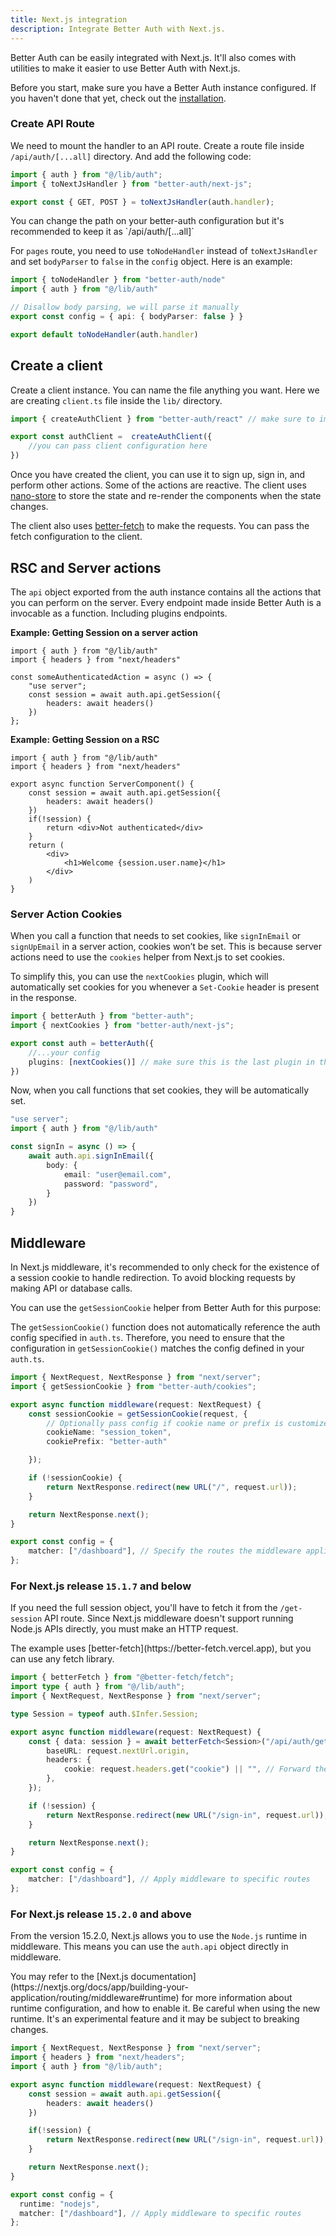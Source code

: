 ```yaml
---
title: Next.js integration
description: Integrate Better Auth with Next.js.
---
```


Better Auth can be easily integrated with Next.js. It'll also comes with utilities to make it easier to use Better Auth with Next.js.

Before you start, make sure you have a Better Auth instance configured. If you haven't done that yet, check out the [installation](/docs/installation).

### Create API Route

We need to mount the handler to an API route. Create a route file inside `/api/auth/[...all]` directory. And add the following code:

```ts title="api/auth/[...all]/route.ts"
import { auth } from "@/lib/auth";
import { toNextJsHandler } from "better-auth/next-js";

export const { GET, POST } = toNextJsHandler(auth.handler);
```

<Callout type="info">
 You can change the path on your better-auth configuration but it's recommended to keep it as `/api/auth/[...all]`
</Callout>


For `pages` route, you need to use `toNodeHandler` instead of `toNextJsHandler` and set `bodyParser` to `false` in the `config` object. Here is an example:

```ts title="pages/api/auth/[...all].ts"
import { toNodeHandler } from "better-auth/node"
import { auth } from "@/lib/auth"

// Disallow body parsing, we will parse it manually
export const config = { api: { bodyParser: false } }

export default toNodeHandler(auth.handler)
```

## Create a client

Create a client instance. You can name the file anything you want. Here we are creating `client.ts` file inside the `lib/` directory.

```ts title="auth-client.ts"
import { createAuthClient } from "better-auth/react" // make sure to import from better-auth/react

export const authClient =  createAuthClient({
    //you can pass client configuration here
})
```

Once you have created the client, you can use it to sign up, sign in, and perform other actions.
Some of the actions are reactive. The client uses [nano-store](https://github.com/nanostores/nanostores) to store the state and re-render the components when the state changes.

The client also uses [better-fetch](https://github.com/bekacru/better-fetch) to make the requests. You can pass the fetch configuration to the client.


## RSC and Server actions

The `api` object exported from the auth instance contains all the actions that you can perform on the server. Every endpoint made inside Better Auth is a invocable as a function. Including plugins endpoints.

**Example: Getting Session on a server action**

```tsx title="server.ts"
import { auth } from "@/lib/auth"
import { headers } from "next/headers"

const someAuthenticatedAction = async () => {
    "use server";
    const session = await auth.api.getSession({
        headers: await headers()
    })
};
```

**Example: Getting Session on a RSC**


```tsx
import { auth } from "@/lib/auth"
import { headers } from "next/headers"

export async function ServerComponent() {
    const session = await auth.api.getSession({
        headers: await headers()
    })
    if(!session) {
        return <div>Not authenticated</div>
    }
    return (
        <div>
            <h1>Welcome {session.user.name}</h1>
        </div>
    )
}
```

### Server Action Cookies

When you call a function that needs to set cookies, like `signInEmail` or `signUpEmail` in a server action, cookies won’t be set. This is because server actions need to use the `cookies` helper from Next.js to set cookies.

To simplify this, you can use the `nextCookies` plugin, which will automatically set cookies for you whenever a `Set-Cookie` header is present in the response.

```ts title="auth.ts"
import { betterAuth } from "better-auth";
import { nextCookies } from "better-auth/next-js";

export const auth = betterAuth({
    //...your config
    plugins: [nextCookies()] // make sure this is the last plugin in the array // [!code highlight]
})
```

Now, when you call functions that set cookies, they will be automatically set.

```ts
"use server";
import { auth } from "@/lib/auth"

const signIn = async () => {
    await auth.api.signInEmail({
        body: {
            email: "user@email.com",
            password: "password",
        }
    })
}
```

## Middleware

In Next.js middleware, it's recommended to only check for the existence of a session cookie to handle redirection. To avoid blocking requests by making API or database calls.

You can use the `getSessionCookie` helper from Better Auth for this purpose:

<Callout type="warn">
The <code>getSessionCookie()</code> function does not automatically reference the auth config specified in <code>auth.ts</code>. Therefore, you need to ensure that the configuration in <code>getSessionCookie()</code> matches the config defined in your <code>auth.ts</code>.
</Callout>

```ts
import { NextRequest, NextResponse } from "next/server";
import { getSessionCookie } from "better-auth/cookies";

export async function middleware(request: NextRequest) {
	const sessionCookie = getSessionCookie(request, {
        // Optionally pass config if cookie name or prefix is customized in auth config.
		cookieName: "session_token",
		cookiePrefix: "better-auth"

    });

	if (!sessionCookie) {
		return NextResponse.redirect(new URL("/", request.url));
	}

	return NextResponse.next();
}

export const config = {
	matcher: ["/dashboard"], // Specify the routes the middleware applies to
};
```

### For Next.js release `15.1.7` and below

If you need the full session object, you'll have to fetch it from the `/get-session` API route. Since Next.js middleware doesn't support running Node.js APIs directly, you must make an HTTP request.

<Callout>
The example uses [better-fetch](https://better-fetch.vercel.app), but you can use any fetch library.
</Callout>

```ts
import { betterFetch } from "@better-fetch/fetch";
import type { auth } from "@/lib/auth";
import { NextRequest, NextResponse } from "next/server";

type Session = typeof auth.$Infer.Session;

export async function middleware(request: NextRequest) {
	const { data: session } = await betterFetch<Session>("/api/auth/get-session", {
		baseURL: request.nextUrl.origin,
		headers: {
			cookie: request.headers.get("cookie") || "", // Forward the cookies from the request
		},
	});

	if (!session) {
		return NextResponse.redirect(new URL("/sign-in", request.url));
	}

	return NextResponse.next();
}

export const config = {
	matcher: ["/dashboard"], // Apply middleware to specific routes
};
```

### For Next.js release `15.2.0` and above

From the version 15.2.0, Next.js allows you to use the `Node.js` runtime in middleware. This means you can use the `auth.api` object directly in middleware.

<Callout type="warn">
You may refer to the [Next.js documentation](https://nextjs.org/docs/app/building-your-application/routing/middleware#runtime) for more information about runtime configuration, and how to enable it.
Be careful when using the new runtime. It's an experimental feature and it may be subject to breaking changes.
</Callout>

```ts
import { NextRequest, NextResponse } from "next/server";
import { headers } from "next/headers";
import { auth } from "@/lib/auth";

export async function middleware(request: NextRequest) {
    const session = await auth.api.getSession({
        headers: await headers()
    })

    if(!session) {
        return NextResponse.redirect(new URL("/sign-in", request.url));
    }

    return NextResponse.next();
}

export const config = {
  runtime: "nodejs",
  matcher: ["/dashboard"], // Apply middleware to specific routes
};
```
